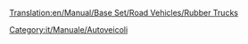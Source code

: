 [[Translation:en/Manual/Base Set/Road Vehicles/Rubber Trucks]]

{{it/Manuale/Set base/Autoveicoli/StatAutoveicoli|nome     = Autocarro gomma Balogh
  |img      = en/Manual/Base Set/Road Vehicles/Balogh Rubber Truck.png
  |prezzo    = 9.596 
  |velocità    = 48
  |annuale   = 842
  |ideato = 1935
  |vita     = 15
  |capacità = 17.000 L di gomma
}}
{{it/Manuale/Set base/Autoveicoli/StatAutoveicoli|nome     = Autocarro gomma Uhl
  |img      = en/Manual/Base Set/Road Vehicles/Uhl Rubber Truck.png
  |prezzo    = 12.058
  |velocità    = 88
  |annuale   = 1.574
  |ideato = 1976
  |vita     = 15
  |capacità = 19.000 L di gomma
}}
{{it/Manuale/Set base/Autoveicoli/StatAutoveicoli|nome     = Autocarro gomma RMT
  |img      = en/Manual/Base Set/Road Vehicles/RMT Rubber Truck.png
  |prezzo    = £6,437 ($12,874) 
  |velocità    = 70 mph (112 km/h)
  |annuale   = £1,125 ($2,250)
  |ideato = 2010
  |vita     = 15
  |capacità = 22.000 L di gomma
}}

[[Category:it/Manuale/Autoveicoli]]